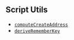 ## Script Utils

- [`computeCreateAddress`](./compute-create-address.md)
- [`deriveRememberKey`](./derive-remember-key.md)
